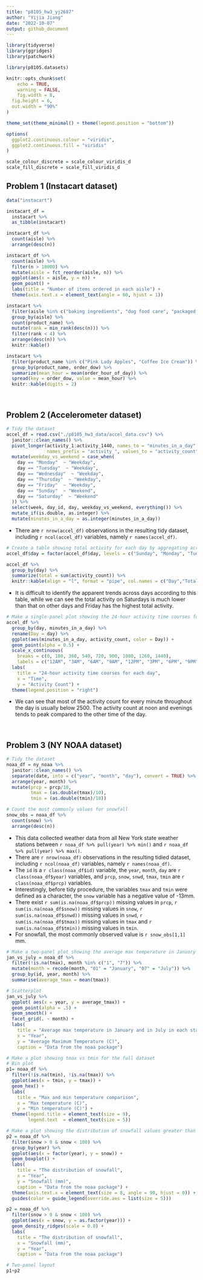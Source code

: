 ```yaml
---
title: "p8105_hw3_yj2687"
author: "Yijia Jiang"
date: "2022-10-07"
output: github_document
---
```


```r
library(tidyverse)
library(ggridges)
library(patchwork)

library(p8105.datasets)

knitr::opts_chunk$set(
	echo = TRUE,
	warning = FALSE,
	fig.width = 8, 
  fig.height = 6,
  out.width = "90%"
)

theme_set(theme_minimal() + theme(legend.position = "bottom"))

options(
  ggplot2.continuous.colour = "viridis",
  ggplot2.continuous.fill = "viridis"
)

scale_colour_discrete = scale_colour_viridis_d
scale_fill_discrete = scale_fill_viridis_d
```




## Problem 1 (Instacart dataset)
```r
data("instacart")

instacart_df = 
  instacart %>% 
  as_tibble(instacart)

instacart_df %>% 
  count(aisle) %>% 
  arrange(desc(n))

instacart_df %>% 
  count(aisle) %>% 
  filter(n > 10000) %>% 
  mutate(aisle = fct_reorder(aisle, n)) %>% 
  ggplot(aes(x = aisle, y = n)) + 
  geom_point() + 
  labs(title = "Number of items ordered in each aisle") +
  theme(axis.text.x = element_text(angle = 60, hjust = 1))

instacart %>% 
  filter(aisle %in% c("baking ingredients", "dog food care", "packaged vegetables fruits")) %>%
  group_by(aisle) %>% 
  count(product_name) %>% 
  mutate(rank = min_rank(desc(n))) %>% 
  filter(rank < 4) %>% 
  arrange(desc(n)) %>%
  knitr::kable()

instacart %>%
  filter(product_name %in% c("Pink Lady Apples", "Coffee Ice Cream")) %>%
  group_by(product_name, order_dow) %>%
  summarize(mean_hour = mean(order_hour_of_day)) %>%
  spread(key = order_dow, value = mean_hour) %>%
  knitr::kable(digits = 2)
```

&nbsp;



## Problem 2 (Accelerometer dataset)
```r
# Tidy the dataset
accel_df = read.csv("./p8105_hw3_data/accel_data.csv") %>%
  janitor::clean_names() %>%
  pivot_longer(activity_1:activity_1440, names_to = "minutes_in_a_day", 
               names_prefix = "activity_", values_to = "activity_count") %>% 
  mutate(weekday_vs_weekend = case_when(
    day == "Monday"  ~ "Weekday",
    day == "Tuesday"  ~ "Weekday",
    day == "Wednesday"  ~ "Weekday",
    day == "Thursday"  ~ "Weekday",
    day == "Friday"  ~ "Weekday",
    day == "Sunday"  ~ "Weekend",
    day == "Saturday"  ~ "Weekend"
  )) %>% 
  select(week, day_id, day, weekday_vs_weekend, everything()) %>% 
  mutate_if(is.double, as.integer) %>%
  mutate(minutes_in_a_day = as.integer(minutes_in_a_day))
```

* There are `r nrow(accel_df)` observations in the resulting tidy dataset, including `r ncol(accel_df)` variables, namely `r names(accel_df)`.


```r
# Create a table showing total activity for each day by aggregating across minutes
accel_df$day = factor(accel_df$day, levels = c("Sunday", "Monday", "Tuesday", "Wednesday", "Thursday", "Friday", "Saturday"))

accel_df %>% 
  group_by(day) %>% 
  summarize(total = sum(activity_count)) %>% 
  knitr::kable(align = "l", format = "pipe", col.names = c("Day","Total"))

```

* It is difficult to identify the apparent trends across days according to this table, while we can see the total activity on Saturdays is much lower than that on other days and Friday has the highest total activity.


```r
# Make a single-panel plot showing the 24-hour activity time courses for each day and use color to indicate day of the week. 
accel_df %>% 
  group_by(day, minutes_in_a_day) %>%
  rename(Day = day) %>%
  ggplot(aes(minutes_in_a_day, activity_count, color = Day)) +
  geom_point(alpha = 0.5) +
  scale_x_continuous(
    breaks = c(0, 180, 360, 540, 720, 900, 1080, 1260, 1440),
    labels = c("12AM", "3AM", "6AM", "9AM", "12PM", "3PM", "6PM", "9PM", "11:59PM")) + 
  labs(
    title = "24-hour activity time courses for each day",
    x = "Time",
    y = "Activity Count") +
  theme(legend.position = "right")
```

* We can see that most of the activity count for every minute throughout the day is usually below 2500. The activity count at noon and evenings tends to peak compared to the other time of the day. 

&nbsp;



## Problem 3 (NY NOAA dataset)
```r
# Tidy the dataset
noaa_df = ny_noaa %>% 
  janitor::clean_names() %>%
  separate(date, into = c("year", "month", "day"), convert = TRUE) %>% 
  arrange(year, month) %>%
  mutate(prcp = prcp/10,
         tmax = (as.double(tmax)/10),
         tmin = (as.double(tmin)/10)) 

# Count the most commonly values for snowfall
snow_obs = noaa_df %>%
  count(snow) %>% 
  arrange(desc(n))
```

* This data collected weather data from all New York state weather stations between `r noaa_df %>% pull(year) %>% min()` and `r noaa_df %>% pull(year) %>% max()`.
* There are `r nrow(noaa_df)` observations in the resulting tidied dataset, including `r ncol(noaa_df)` variables, namely `r names(noaa_df)`.
* The `id` is a `r class(noaa_df$id)` variable, the `year`, `month`, `day` are `r class(noaa_df$year)` variables, and `prcp`, `snow`, `snwd`, `tmax`, `tmin` are `r class(noaa_df$prcp)` variables.
* Interestingly, before tidy procedure, the variables `tmax` and `tmin` were defined as a character, the `snow` variable has a negative value of -13mm.
* There exist `r sum(is.na(noaa_df$prcp))` missing values in `prcp`, `r sum(is.na(noaa_df$snow))` missing values in `snow`, `r sum(is.na(noaa_df$snwd))` missing values in `snwd`, `r sum(is.na(noaa_df$tmax))` missing values in `tmax` and `r sum(is.na(noaa_df$tmin))` missing values in `tmin`.
* For snowfall, the most commonly observed value is `r snow_obs[1,1]` mm.


```r
# Make a two-panel plot showing the average max temperature in January and in July in each station across years.
jan_vs_july = noaa_df %>%
  filter(!is.na(tmax), month %in% c("1", "7")) %>%
  mutate(month = recode(month, "01" = "January", "07" = "July")) %>%
  group_by(id, year, month) %>%
  summarise(average_tmax = mean(tmax))

# Scatterplot
jan_vs_july %>% 
  ggplot( aes(x = year, y = average_tmax)) +
  geom_point(alpha = .5) +
  geom_smooth() +
  facet_grid(. ~ month) +
  labs(
    title = "Average max temperature in January and in July in each station across years",
    x = "Year",
    y = "Average Maximum Temperature (C)",
    caption = "Data from the noaa package") 
```



```r
# Make a plot showing tmax vs tmin for the full dataset
# Bin plot
p1= noaa_df %>%
  filter(!is.na(tmin), !is.na(tmax)) %>%
  ggplot(aes(x = tmin, y = tmax)) +
  geom_hex() +
  labs(
    title = "Max and min temperature comparison",
    x = "Max temperature (C)",
    y = "Min temperature (C)") +
  theme(legend.title = element_text(size = 9), 
        legend.text  = element_text(size = 5))

# Make a plot showing the distribution of snowfall values greater than 0 and less than 100 separately by year
p2 = noaa_df %>%
  filter(snow > 0 & snow < 100) %>%
  group_by(year) %>%
  ggplot(aes(x = factor(year), y = snow)) +
  geom_boxplot() +
  labs(
    title = "The distribution of snowfall",
    x = "Year",
    y = "Snowfall (mm)",
    caption = "Data from the noaa package") +
  theme(axis.text.x = element_text(size = 8, angle = 90, hjust = 0)) +
  guides(color = guide_legend(override.aes = list(size = 5)))

p2 = noaa_df %>% 
  filter(snow > 0 & snow < 100) %>%
  ggplot(aes(x = snow, y = as.factor(year))) +
  geom_density_ridges(scale = 0.8) +
  labs(
    title = "The distribution of snowfall",
    x = "Snowfall (mm)",
    y = "Year",
    caption = "Data from the noaa package") 

# Two-panel layout
p1+p2
```